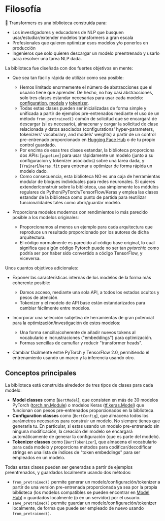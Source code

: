 <!--Copyright 2020 de The HuggingFace Team. Todos los derechos reservados

Con licencia bajo la Licencia Apache, Versión 2.0 (la "Licencia"); No puedes usar este archivo excepto de conformidad con la Licencia.
Puedes obtener una copia de la Licencia en

http://www.apache.org/licenses/LICENSE-2.0

Al menos que sea requrido por la ley aplicable o acordado por escrito, el software distribuido bajo la Licencia es distribuido sobre una BASE "AS IS", SIN GARANTIAS O CONDICIONES DE
NINGÚN TIPO. Ver la Licencia para el idioma específico que rige los permisos y limitaciones bajo la Licencia.
-->

# Filosofía

🤗 Transformers es una biblioteca construida para:

- Los investigadores y educadores de NLP que busquen usar/estudiar/extender modelos transformers a gran escala 
- Profesionales que quieren optimizar esos modelos y/o ponerlos en producción 
- Ingenieros que solo quieren descargar un modelo preentrenado y usarlo para resolver una tarea NLP dada. 

La biblioteca fue diseñada con dos fuertes objetivos en mente:

- Que sea tan fácil y rápida de utilizar como sea posible:

  - Hemos limitado enormemente el número de abstracciones que el usuario tiene que aprender. De hecho, no hay casi abstracciones,
    solo tres clases estandar necesarias para usar cada modelo: [configuration](main_classes/configuration),
    [models](main_classes/model) y [tokenizer](main_classes/tokenizer).
  - Todas estas clases pueden ser inicializadas de forma simple y unificada a partir de ejemplos pre-entrenados mediante el uso de un método
    `from_pretrained()` común de solicitud que se encargará de descargar (si es necesario), almacenar y cargar la solicitud de clase relacionada y datos asociados
    (configurations' hyper-parameters, tokenizers' vocabulary, and models' weights) a partir de un control pre-entrenado proporcionado en
    [Hugging Face Hub](https://huggingface.co/models) o de tu propio control guardado.
  - Por encima de esas tres clases estandar, la biblioteca proporciona dos APIs: [`pipeline`] para usar rápidamente un modelo (junto a su configuracion y tokenizer asociados)
    sobre una tarea dada, y [`Trainer`]/`Keras.fit` para entrenar u optimizar de forma rápida un modelo dado.
  - Como consecuencia, esta biblioteca NO es una caja de herramientas modular de bloques individuales para redes neuronales. Si quieres extender/construir sobre la biblioteca,
    usa simplemente los módulos regulares de Python/PyTorch/TensorFlow/Keras y emplea las clases estandar de la biblioteca como punto de partida para reutilizar funcionalidades
    tales como abrir/guardar modelo.
    
- Proporciona modelos modernos con rendimientos lo más parecido posible a los modelos originales:

  - Proporcionamos al menos un ejemplo para cada arquitectura que reproduce un resultado proporcionado por los autores de dicha arquitectura.
  - El código normalmente es parecido al código base original, lo cual significa que algún código Pytorch puede no ser tan 
    *pytorchic* como podría ser por haber sido convertido a código TensorFlow, y viceversa. 

Unos cuantos objetivos adicionales:

- Exponer las características internas de los modelos de la forma más coherente posible:

  - Damos acceso, mediante una sola API, a todos los estados ocultos y pesos de atención.
  - Tokenizer y el modelo de API base están estandarizados para cambiar fácilmente entre modelos.

- Incorporar una selección subjetiva de herramientas de gran potencial para la optimización/investigación de estos modelos:

  - Una forma sencilla/coherente de añadir nuevos tokens al vocabulario e incrustraciones ("embeddings") para optimización.
  - Formas sencillas de camuflar y reducir "transformer heads".

- Cambiar fácilmente entre PyTorch y TensorFlow 2.0, permitiendo el entrenamiento usando un marco y la inferencia usando otro.

## Conceptos principales 

La biblioteca está construida alrededor de tres tipos de clases para cada modelo:

- **Model classes** como [`BertModel`], que consisten en más de 30 modelos PyTorch ([torch.nn.Module](https://pytorch.org/docs/stable/nn.html#torch.nn.Module)) o modelos Keras ([tf.keras.Model](https://www.tensorflow.org/api_docs/python/tf/keras/Model)) que funcionan con pesos pre-entrenados proporcionados en la
  biblioteca.
- **Configuration classes** como [`BertConfig`], que almacena todos los parámetros necesarios para construir un modelo. 
  No siempre tienes que generarla tu. En particular, si estas usando un modelo pre-entrenado sin ninguna modificación,
  la creación del modelo se encargará automáticamente de generar la configuración (que es parte del modelo).
- **Tokenizer classes** como [`BertTokenizer`], que almacena el vocabulario para cada modelo y proporciona métodos para
  codificar/decodificar strings en una lista de índices de "token embeddings" para ser empleados en un modelo.          

Todas estas clases pueden ser generadas a partir de ejemplos preentrenados, y guardados localmente usando dos métodos:

- `from_pretrained()` permite generar un modelo/configuración/tokenizer a partir de una versión pre-entrenada proporcionada ya sea por
  la propia biblioteca (los modelos compatibles se pueden encontrar en [Model Hub](https://huggingface.co/models)) o
  guardados localmente (o en un servidor) por el usuario. 
- `save_pretrained()` permite guardar un modelo/configuración/tokenizer localmente, de forma que puede ser empleado de nuevo usando
  `from_pretrained()`.
